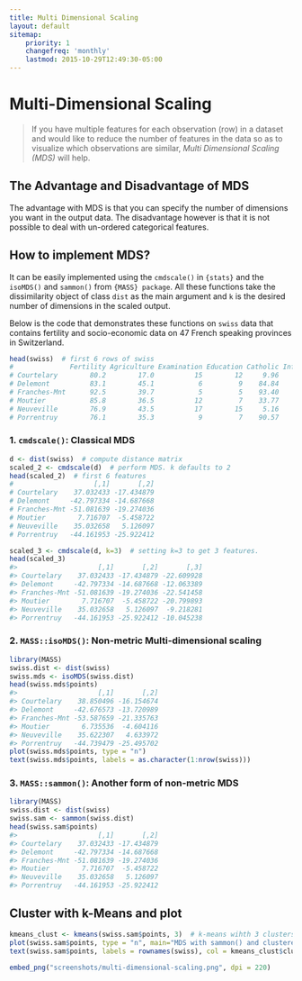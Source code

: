 ```yaml
---
title: Multi Dimensional Scaling
layout: default
sitemap:
    priority: 1
    changefreq: 'monthly'
    lastmod: 2015-10-29T12:49:30-05:00
---
```

# Multi-Dimensional Scaling

> If you have multiple features for each observation (row) in a dataset and would like to reduce the number of features in the data so as to visualize which observations are similar, _Multi Dimensional Scaling (MDS)_ will help. 

## The Advantage and Disadvantage of MDS

The advantage with MDS is that you can specify the number of dimensions you want in the output data. The disadvantage however is that it is not possible to deal with un-ordered categorical features.

## How to implement MDS?

It can be easily implemented using the `cmdscale()` in `{stats}` and the `isoMDS()` and `sammon()` from `{MASS} package`. All these functions take the dissimilarity object of class `dist` as the main argument and `k` is the desired number of dimensions in the scaled output.

Below is the code that demonstrates these functions on `swiss` data that contains fertility and socio-economic data on 47 French speaking provinces in Switzerland.

```r
head(swiss)  # first 6 rows of swiss
#              Fertility Agriculture Examination Education Catholic Infant.Mortality
# Courtelary        80.2        17.0          15        12     9.96             22.2
# Delemont          83.1        45.1           6         9    84.84             22.2
# Franches-Mnt      92.5        39.7           5         5    93.40             20.2
# Moutier           85.8        36.5          12         7    33.77             20.3
# Neuveville        76.9        43.5          17        15     5.16             20.6
# Porrentruy        76.1        35.3           9         7    90.57             26.6
``` 

### 1. `cmdscale()`: Classical MDS

```r
d <- dist(swiss)  # compute distance matrix
scaled_2 <- cmdscale(d)  # perform MDS. k defaults to 2
head(scaled_2)  # first 6 features
#                    [,1]       [,2]
# Courtelary    37.032433 -17.434879
# Delemont     -42.797334 -14.687668
# Franches-Mnt -51.081639 -19.274036
# Moutier        7.716707  -5.458722
# Neuveville    35.032658   5.126097
# Porrentruy   -44.161953 -25.922412

scaled_3 <- cmdscale(d, k=3)  # setting k=3 to get 3 features.
head(scaled_3)
#>                    [,1]       [,2]       [,3]
#> Courtelary    37.032433 -17.434879 -22.609928
#> Delemont     -42.797334 -14.687668 -12.063389
#> Franches-Mnt -51.081639 -19.274036 -22.541458
#> Moutier        7.716707  -5.458722 -20.799893
#> Neuveville    35.032658   5.126097  -9.218281
#> Porrentruy   -44.161953 -25.922412 -10.045238
```

### 2. `MASS::isoMDS()`: Non-metric Multi-dimensional scaling 

```r
library(MASS)
swiss.dist <- dist(swiss)
swiss.mds <- isoMDS(swiss.dist)
head(swiss.mds$points)
#>                    [,1]       [,2]
#> Courtelary    38.850496 -16.154674
#> Delemont     -42.676573 -13.720989
#> Franches-Mnt -53.587659 -21.335763
#> Moutier        6.735536  -4.604116
#> Neuveville    35.622307   4.633972
#> Porrentruy   -44.739479 -25.495702
plot(swiss.mds$points, type = "n")
text(swiss.mds$points, labels = as.character(1:nrow(swiss)))
```

### 3. `MASS::sammon()`: Another form of non-metric MDS

```r
library(MASS)
swiss.dist <- dist(swiss)
swiss.sam <- sammon(swiss.dist)
head(swiss.sam$points)
#>                    [,1]       [,2]
#> Courtelary    37.032433 -17.434879
#> Delemont     -42.797334 -14.687668
#> Franches-Mnt -51.081639 -19.274036
#> Moutier        7.716707  -5.458722
#> Neuveville    35.032658   5.126097
#> Porrentruy   -44.161953 -25.922412
```

## Cluster with k-Means and plot
```r
kmeans_clust <- kmeans(swiss.sam$points, 3)  # k-means wihth 3 clusters.
plot(swiss.sam$points, type = "n", main="MDS with sammon() and clustered", xlab = "X-Dim", ylab="Y-Dim")
text(swiss.sam$points, labels = rownames(swiss), col = kmeans_clust$cluster)  # set color using k-means output
```

```r
embed_png("screenshots/multi-dimensional-scaling.png", dpi = 220)
```


